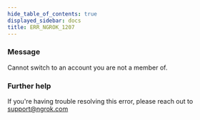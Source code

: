 ```yaml
---
hide_table_of_contents: true
displayed_sidebar: docs
title: ERR_NGROK_1207
---
```


### Message

Cannot switch to an account you are not a member of.

### Further help

If you're having trouble resolving this error, please reach out to [support@ngrok.com](mailto:support@ngrok.com?subject=Help%20with%20ERR_NGROK_1207)
